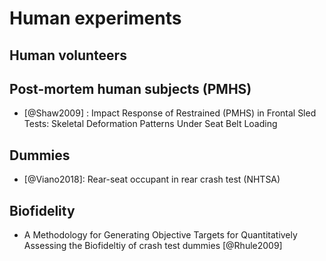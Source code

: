 
# Human experiments

## Human volunteers

## Post-mortem human subjects (PMHS)

- [@Shaw2009] :  Impact Response of Restrained (PMHS) in Frontal Sled Tests: Skeletal Deformation Patterns Under Seat Belt Loading

## Dummies

- [@Viano2018]: Rear-seat occupant in rear crash test (NHTSA)

## Biofidelity

- A Methodology for Generating Objective Targets for Quantitatively Assessing the Biofideltiy of crash test dummies [@Rhule2009]
